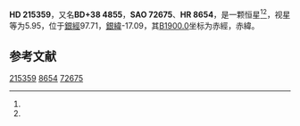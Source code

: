 {{Starbox begin
| name = HD 215359
}}
{{Starbox observe
| epoch = [[J2000.0|J2000.0]]
| constell = {{星座名待查}}<ref name=SIMBAD>{{cite web
 | url=http://simbad.u-strasbg.fr/simbad/sim-id?Ident=HR+8654
 | title=Pulsating variable Star
 | publisher=Centre de Données astronomiques de Strasbourg
 | work=SIMBAD
 | accessdate=2012-07-13
 | archive-date=2016-03-17
 | archive-url=https://web.archive.org/web/20160317203515/http://simbad.u-strasbg.fr/simbad/sim-id?Ident=HR+8654
 | dead-url=no
 }}</ref><ref name=DATA>{{cite web
 | url=http://vizier.u-strasbg.fr/viz-bin/VizieR-5?-out.add=.&-source=5050&-corr=PK=HR&-out.max=9999&HR=8654
 | title=VizieR Detailed Page
 | accessdate=2012-07-13
 | archive-date=2016-03-05
 | archive-url=https://web.archive.org/web/20160305034824/http://vizier.u-strasbg.fr/viz-bin/VizieR-5?-out.add=.&-source=5050&-corr=PK=HR&-out.max=9999&HR=8654
 | dead-url=no
 }}</ref>
| 星官 = 
| ra = {{RA|22|44|5.2}}<ref name=SIMBAD /><ref name=DATA />
| dec = {{DEC|+39|27|56}}<ref name=SIMBAD /><ref name=DATA />
| appmag_v = 5.95<ref name=SIMBAD /><ref name=DATA />
}}
{{Starbox character
| class = K5III+K2III<ref name=SIMBAD /><ref name=DATA />
| b-v = 1.48<ref name=SIMBAD /><ref name=DATA />
| u-b = <ref name=SIMBAD /><ref name=DATA />
| r-i = <ref name=SIMBAD /><ref name=DATA />
| variable = 
}}
{{Starbox astrometry
| radial_v = 
| prop_mo_ra = -27
| parallax = 0.01
| p_error = 
}}
{{Starbox catalog
| names =BD+38 4855，[[SAO星表|SAO]] 72675，[[HD星表|HD]] 215359，[[HR星表|HR]] 8654}}
{{Starbox reference |Simbad=HR+8654}}
{{Starbox end}}

'''HD 215359'''，又名'''BD+38 4855'''，'''SAO 72675'''、'''HR 8654'''，是一颗恒星<ref name=SIMBAD /><ref name=DATA />，视星等为5.95，位于[[銀道座標系|銀經]]97.71，[[銀道座標系|銀緯]]-17.09，其[[B1900.0|B1900.0]]坐标为赤經{{RA|22|39|34.2}}，赤緯{{DEC|+38|-17.09|29}}。

== 参考文献 ==
{{reflist}}

{{star-stub}}

[[Category:HD和HDE天體|215359]]
[[Category:HR天體|8654]]
[[Category:SAO天體|72675]]